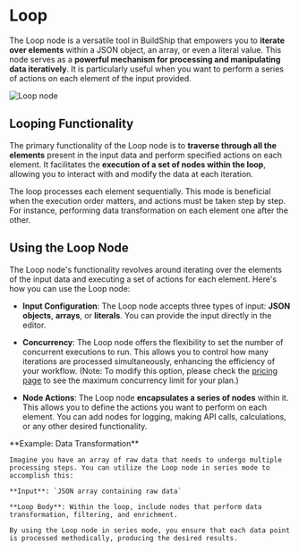 # Loop


The Loop node is a versatile tool in BuildShip that empowers you to **iterate over elements** within a JSON object, an array, or even a literal value. This node serves as a **powerful mechanism for processing and manipulating data iteratively**. It is particularly useful when you want to perform a series of actions on each element of the input provided.

<Image src={loop1} alt="Loop node" width={1200} />

## Looping Functionality

The primary functionality of the Loop node is to **traverse through all the elements** present in the input data and perform specified actions on each element. It facilitates the **execution of a set of nodes within the loop**, allowing you to interact with and modify the data at each iteration.

The loop processes each element sequentially. This mode is beneficial when the execution order matters, and actions must be taken step by step. For instance, performing data transformation on each element one after the other.

## Using the Loop Node
The Loop node's functionality revolves around iterating over the elements of the input data and executing a set of actions for each element. Here's how you can use the Loop node:

- **Input Configuration**: The Loop node accepts three types of input: **JSON objects**, **arrays**, or **literals**. You can provide the input directly in the editor.

- **Concurrency**: The Loop node offers the flexibility to set the number of concurrent executions to run. This allows you to control how many iterations are processed simultaneously, enhancing the efficiency of your workflow. (Note: To modify this option, please check the [pricing page](https://buildship.com/pricing) to see the maximum concurrency limit for your plan.)

- **Node Actions**: The Loop node **encapsulates a series of nodes** within it. This allows you to define the actions you want to perform on each element. You can add nodes for logging, making API calls, calculations, or any other desired functionality.

<Callout emoji="💡">
**Example: Data Transformation**

    Imagine you have an array of raw data that needs to undergo multiple processing steps. You can utilize the Loop node in series mode to accomplish this:

    **Input**: `JSON array containing raw data`

    **Loop Body**: Within the loop, include nodes that perform data transformation, filtering, and enrichment.
    
    By using the Loop node in series mode, you ensure that each data point is processed methodically, producing the desired results.

</Callout>
